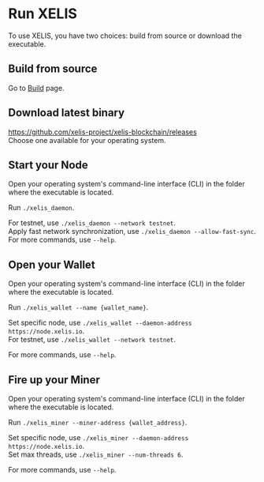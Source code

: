 # Run XELIS

To use XELIS, you have two choices: build from source or download the executable.

## Build from source

Go to [Build](/build) page.

## Download latest binary

https://github.com/xelis-project/xelis-blockchain/releases  
Choose one available for your operating system.

## Start your Node

Open your operating system's command-line interface (CLI) in the folder where the executable is located.

Run `./xelis_daemon`.  

For testnet, use `./xelis_daemon --network testnet`.  
Apply fast network synchronization, use `./xelis_daemon --allow-fast-sync`.  
For more commands, use `--help`.  

## Open your Wallet

Open your operating system's command-line interface (CLI) in the folder where the executable is located.

Run `./xelis_wallet --name {wallet_name}`.  

Set specific node, use `./xelis_wallet --daemon-address https://node.xelis.io`.  
For testnet, use `./xelis_wallet --network testnet`.  

For more commands, use `--help`.  

## Fire up your Miner

Open your operating system's command-line interface (CLI) in the folder where the executable is located.

Run `./xelis_miner --miner-address {wallet_address}`.  

Set specific node, use `./xelis_miner --daemon-address https://node.xelis.io`.  
Set max threads, use `./xelis_miner --num-threads 6`.  

For more commands, use `--help`.  
